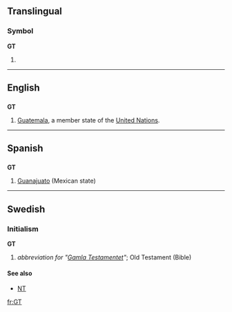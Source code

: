 {{see|Gt}}
==Translingual==
===Symbol===
'''GT'''
# {{SI-unit|giga|tesla|[[magnetic flux density]]}}

----

==English==
==={{abbreviation}}===
'''GT'''
#[[Guatemala]], a member state of the [[United Nations]].
----
==Spanish==

==={{abbreviation}}===
'''GT'''

# [[Guanajuato]] (Mexican state)

----

==Swedish==

===Initialism===
'''GT'''

# ''abbreviation for "[[Gamla Testamentet]]"''; Old Testament (Bible)

====See also====
*[[NT]]

[[fr:GT]]